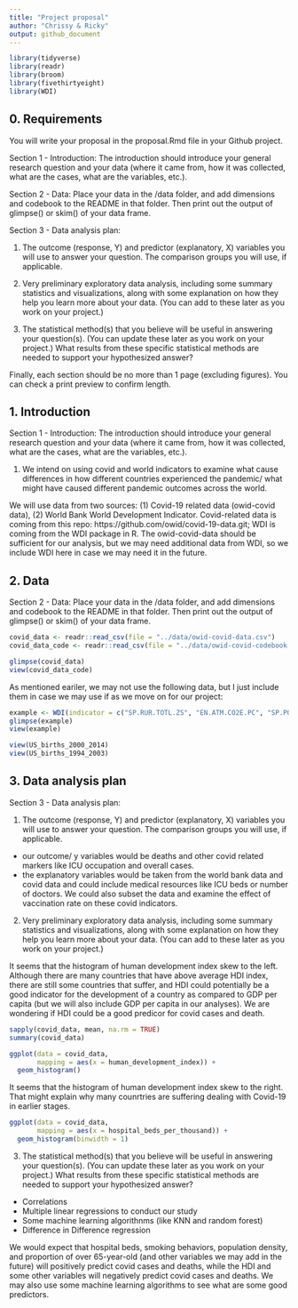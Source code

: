 ```yaml
---
title: "Project proposal"
author: "Chrissy & Ricky"
output: github_document
---
```


```r
library(tidyverse)
library(readr)
library(broom)
library(fivethirtyeight)
library(WDI)
```

## 0. Requirements
You will write your proposal in the proposal.Rmd file in your Github project.

Section 1 - Introduction: The introduction should introduce your general research question and your data (where it came from, how it was collected, what are the cases, what are the variables, etc.).

Section 2 - Data: Place your data in the /data folder, and add dimensions and codebook to the README in that folder. Then print out the output of glimpse() or skim() of your data frame.

Section 3 - Data analysis plan:

1. The outcome (response, Y) and predictor (explanatory, X) variables you will use to answer your question. The comparison groups you will use, if applicable.

2. Very preliminary exploratory data analysis, including some summary statistics and visualizations, along with some explanation on how they help you learn more about your data. (You can add to these later as you work on your project.)

3. The statistical method(s) that you believe will be useful in answering your question(s). (You can update these later as you work on your project.)
What results from these specific statistical methods are needed to support your hypothesized answer?

Finally, each section should be no more than 1 page (excluding figures). You can check a print preview to confirm length.

## 1. Introduction

Section 1 - Introduction: The introduction should introduce your general research question and your data (where it came from, how it was collected, what are the cases, what are the variables, etc.).

1. We intend on using covid and world indicators to examine what cause differences in how different countries experienced the pandemic/ what might have caused different pandemic outcomes across the world. 

We will use data from two sources: (1) Covid-19 related data (owid-covid data), (2) World Bank World Development Indicator. Covid-related data is coming from this repo: https://github.com/owid/covid-19-data.git; WDI is coming from the WDI package in R. The owid-covid-data should be sufficient for our analysis, but we may need additional data from WDI, so we include WDI here in case we may need it in the future.


## 2. Data

Section 2 - Data: Place your data in the /data folder, and add dimensions and codebook to the README in that folder. Then print out the output of glimpse() or skim() of your data frame.


```r
covid_data <- readr::read_csv(file = "../data/owid-covid-data.csv")
covid_data_code <- readr::read_csv(file = "../data/owid-covid-codebook.csv")
```

```r
glimpse(covid_data)
view(covid_data_code)
```

As mentioned eariler, we may not use the following data, but I just include them in case we may use if as we move on for our project:
```r
example <- WDI(indicator = c("SP.RUR.TOTL.ZS", "EN.ATM.CO2E.PC", "SP.POP.GROW", extra = TRUE))
glimpse(example)
view(example)
```

```r
view(US_births_2000_2014)
view(US_births_1994_2003)
```

## 3. Data analysis plan

Section 3 - Data analysis plan:

1. The outcome (response, Y) and predictor (explanatory, X) variables you will use to answer your question. The comparison groups you will use, if applicable.

- our outcome/ y variables would be deaths and other covid related markers like ICU occupation and overall cases. 
- the explanatory variables would be taken from the world bank data and covid data and could include medical resources like ICU beds or number of doctors. We could also subset the data and examine the effect of vaccination rate on these covid indicators. 


2. Very preliminary exploratory data analysis, including some summary statistics and visualizations, along with some explanation on how they help you learn more about your data. (You can add to these later as you work on your project.)

It seems that the histogram of human development index skew to the left. Although there are many countries that have above average HDI index, there are still some countries that suffer, and HDI could potentially be a good indicator for the development of a country as compared to GDP per capita (but we will also include GDP per capita in our analyses). We are wondering if HDI could be a good predicor for covid cases and death.

```r
sapply(covid_data, mean, na.rm = TRUE)
summary(covid_data)
```
```r
ggplot(data = covid_data, 
       mapping = aes(x = human_development_index)) +
  geom_histogram()
```

It seems that the histogram of human development index skew to the right. That might explain why many counrtries are suffering dealing with Covid-19 in earlier stages.
```r
ggplot(data = covid_data, 
       mapping = aes(x = hospital_beds_per_thousand)) +
  geom_histogram(binwidth = 1)
```

3. The statistical method(s) that you believe will be useful in answering your question(s). (You can update these later as you work on your project.)
What results from these specific statistical methods are needed to support your hypothesized answer?

- Correlations
- Multiple linear regressions to conduct our study
- Some machine learning algorithnms (like KNN and random forest)
- Difference in Difference regression

We would expect that hospital beds, smoking behaviors, population density, and proportion of over 65-year-old (and other variables we may add in the future) will positively predict covid cases and deaths, while the HDI and some other variables will negatively predict covid cases and deaths. We may also use some machine learning algorithms to see what are some good predictors.




